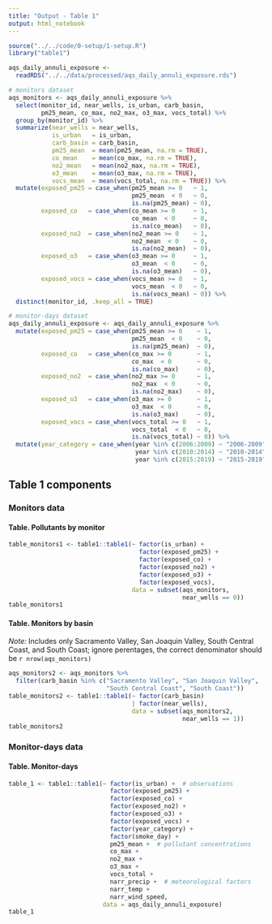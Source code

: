 ```yaml
---
title: "Output - Table 1"
output: html_notebook
---
```


```r
source("../../code/0-setup/1-setup.R")
library("table1")
```

```r
aqs_daily_annuli_exposure <-
  readRDS("../../data/processed/aqs_daily_annuli_exposure.rds")
```

```r
# monitors dataset
aqs_monitors <- aqs_daily_annuli_exposure %>%
  select(monitor_id, near_wells, is_urban, carb_basin,
         pm25_mean, co_max, no2_max, o3_max, vocs_total) %>%
  group_by(monitor_id) %>%
  summarize(near_wells = near_wells,
            is_urban   = is_urban,
            carb_basin = carb_basin,
            pm25_mean  = mean(pm25_mean, na.rm = TRUE),
            co_mean    = mean(co_max, na.rm = TRUE),
            no2_mean   = mean(no2_max, na.rm = TRUE),
            o3_mean    = mean(o3_max, na.rm = TRUE),
            vocs_mean  = mean(vocs_total, na.rm = TRUE)) %>%
  mutate(exposed_pm25 = case_when(pm25_mean >= 0   ~ 1,
                                  pm25_mean  < 0   ~ 0,
                                  is.na(pm25_mean) ~ 0),
         exposed_co   = case_when(co_mean >= 0     ~ 1,
                                  co_mean  < 0     ~ 0,
                                  is.na(co_mean)   ~ 0),
         exposed_no2  = case_when(no2_mean >= 0    ~ 1,
                                  no2_mean  < 0    ~ 0,
                                  is.na(no2_mean)  ~ 0),
         exposed_o3   = case_when(o3_mean >= 0     ~ 1,
                                  o3_mean  < 0     ~ 0,
                                  is.na(o3_mean)   ~ 0),
         exposed_vocs = case_when(vocs_mean >= 0   ~ 1,
                                  vocs_mean  < 0   ~ 0,
                                  is.na(vocs_mean) ~ 0)) %>%
  distinct(monitor_id, .keep_all = TRUE)

# monitor-days dataset
aqs_daily_annuli_exposure <- aqs_daily_annuli_exposure %>%
  mutate(exposed_pm25 = case_when(pm25_mean >= 0    ~ 1,
                                  pm25_mean  < 0    ~ 0,
                                  is.na(pm25_mean)  ~ 0),
         exposed_co   = case_when(co_max >= 0       ~ 1,
                                  co_max  < 0       ~ 0,
                                  is.na(co_max)     ~ 0),
         exposed_no2  = case_when(no2_max >= 0      ~ 1,
                                  no2_max  < 0      ~ 0,
                                  is.na(no2_max)    ~ 0),
         exposed_o3   = case_when(o3_max >= 0       ~ 1,
                                  o3_max  < 0       ~ 0,
                                  is.na(o3_max)     ~ 0),
         exposed_vocs = case_when(vocs_total >= 0   ~ 1,
                                  vocs_total  < 0   ~ 0,
                                  is.na(vocs_total) ~ 0)) %>%
  mutate(year_category = case_when(year %in% c(2006:2009) ~ "2006-2009",
                                   year %in% c(2010:2014) ~ "2010-2014",
                                   year %in% c(2015:2019) ~ "2015-2019"))
```

## Table 1 components

### Monitors data

#### Table. Pollutants by monitor

```r
table_monitors1 <- table1::table1(~ factor(is_urban) +
                                    factor(exposed_pm25) +
                                    factor(exposed_co) +
                                    factor(exposed_no2) +
                                    factor(exposed_o3) +
                                    factor(exposed_vocs),
                                  data = subset(aqs_monitors,
                                                near_wells == 0))
table_monitors1
```

#### Table. Monitors by basin

*Note:* Includes only Sacramento Valley, San Joaquin Valley, South Central Coast, and South Coast; ignore perentages, the correct denominator should be `r nrow(aqs_monitors)`

```r
aqs_monitors2 <- aqs_monitors %>%
  filter(carb_basin %in% c("Sacramento Valley", "San Joaquin Valley", 
                           "South Central Coast", "South Coast"))
table_monitors2 <- table1::table1(~ factor(carb_basin)
                                  | factor(near_wells),
                                  data = subset(aqs_monitors2,
                                                near_wells == 1))
table_monitors2
```

### Monitor-days data

#### Table. Monitor-days

```r
table_1 <- table1::table1(~ factor(is_urban) +  # observations
                            factor(exposed_pm25) +
                            factor(exposed_co) +
                            factor(exposed_no2) +
                            factor(exposed_o3) +
                            factor(exposed_vocs) +
                            factor(year_category) +
                            factor(smoke_day) +
                            pm25_mean +  # pollutant concentrations
                            co_max +
                            no2_max +
                            o3_max +
                            vocs_total +
                            narr_precip +  # meteorological factors
                            narr_temp +
                            narr_wind_speed,
                          data = aqs_daily_annuli_exposure)
table_1
```